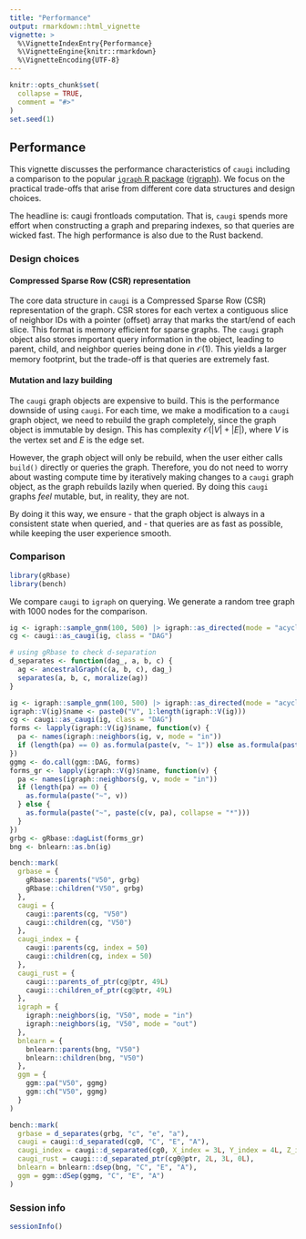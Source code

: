 ```yaml
---
title: "Performance"
output: rmarkdown::html_vignette
vignette: >
  %\VignetteIndexEntry{Performance}
  %\VignetteEngine{knitr::rmarkdown}
  %\VignetteEncoding{UTF-8}
---
```


```r
knitr::opts_chunk$set(
  collapse = TRUE,
  comment = "#>"
)
set.seed(1)
```

## Performance

This vignette discusses the performance characteristics of `caugi` including a comparison to the popular [`igraph` R package](https://igraph.org/r/) ([rigraph](https://github.com/igraph/rigraph)).
We focus on the practical trade-offs that arise from different core data structures and design choices.

The headline is: caugi frontloads computation.
That is, `caugi` spends more effort when constructing a graph and preparing indexes, so that queries are wicked fast. The high performance is also due to the Rust backend.

### Design choices

#### Compressed Sparse Row (CSR) representation

The core data structure in `caugi` is a Compressed Sparse Row (CSR) representation of the graph.
CSR stores for each vertex a contiguous slice of neighbor IDs with a pointer (offset) array that marks the start/end of each slice.
This format is memory efficient for sparse graphs. The `caugi` graph object also stores important query information in the object, leading to parent, child, and neighbor queries being done in $\mathcal{O}(1)$. This yields a larger memory footprint, but the trade-off is that queries are extremely fast.

#### Mutation and lazy building

The `caugi` graph objects are expensive to build. This is the performance downside of using `caugi`. For each time, we make a modification to a `caugi` graph object, we need to rebuild the graph completely, since the graph object is immutable by design. This has complexity $\mathcal{O}(|V| + |E|)$, where $V$ is the vertex set and $E$ is the edge set. 

However, the graph object will only be rebuild, when the user either calls `build()` directly or queries the graph. Therefore, you do not need to worry about wasting compute time by iteratively making changes to a `caugi` graph object, as the graph rebuilds lazily when queried. By doing this `caugi` graphs _feel_ mutable, but, in reality, they are not. 

By doing it this way, we ensure 
- that the graph object is always in a consistent state when queried, and
- that queries are as fast as possible,
while keeping the user experience smooth.

### Comparison

```r
library(gRbase)
library(bench)
```

We compare `caugi` to `igraph` on querying. 
We generate a random tree graph with 1000 nodes for the comparison.

```r
ig <- igraph::sample_gnm(100, 500) |> igraph::as_directed(mode = "acyclic")
cg <- caugi::as_caugi(ig, class = "DAG")
```


```r
# using gRbase to check d-separation
d_separates <- function(dag_, a, b, c) {
  ag <- ancestralGraph(c(a, b, c), dag_)
  separates(a, b, c, moralize(ag))
}

ig <- igraph::sample_gnm(100, 500) |> igraph::as_directed(mode = "acyclic")
igraph::V(ig)$name <- paste0("V", 1:length(igraph::V(ig)))
cg <- caugi::as_caugi(ig, class = "DAG")
forms <- lapply(igraph::V(ig)$name, function(v) {
  pa <- names(igraph::neighbors(ig, v, mode = "in"))
  if (length(pa) == 0) as.formula(paste(v, "~ 1")) else as.formula(paste(v, "~", paste(pa, collapse = "+")))
})
ggmg <- do.call(ggm::DAG, forms)
forms_gr <- lapply(igraph::V(g)$name, function(v) {
  pa <- names(igraph::neighbors(g, v, mode = "in"))
  if (length(pa) == 0) {
    as.formula(paste("~", v))
  } else {
    as.formula(paste("~", paste(c(v, pa), collapse = "*")))
  }
})
grbg <- gRbase::dagList(forms_gr)
bng <- bnlearn::as.bn(ig)
```

```r
bench::mark(
  grbase = {
    gRbase::parents("V50", grbg)
    gRbase::children("V50", grbg)
  },
  caugi = {
    caugi::parents(cg, "V50")
    caugi::children(cg, "V50")
  },
  caugi_index = {
    caugi::parents(cg, index = 50)
    caugi::children(cg, index = 50)
  },
  caugi_rust = {
    caugi:::parents_of_ptr(cg@ptr, 49L)
    caugi:::children_of_ptr(cg@ptr, 49L)
  },
  igraph = {
    igraph::neighbors(ig, "V50", mode = "in")
    igraph::neighbors(ig, "V50", mode = "out")
  },
  bnlearn = {
    bnlearn::parents(bng, "V50")
    bnlearn::children(bng, "V50")
  },
  ggm = {
    ggm::pa("V50", ggmg)
    ggm::ch("V50", ggmg)
  }
)
```

```r
bench::mark(
  grbase = d_separates(grbg, "c", "e", "a"),
  caugi = caugi::d_separated(cg0, "C", "E", "A"),
  caugi_index = caugi::d_separated(cg0, X_index = 3L, Y_index = 4L, Z_index = 1L),
  caugi_rust = caugi:::d_separated_ptr(cg0@ptr, 2L, 3L, 0L),
  bnlearn = bnlearn::dsep(bng, "C", "E", "A"),
  ggm = ggm::dSep(ggmg, "C", "E", "A")
)
```

### Session info

```r
sessionInfo()
```
